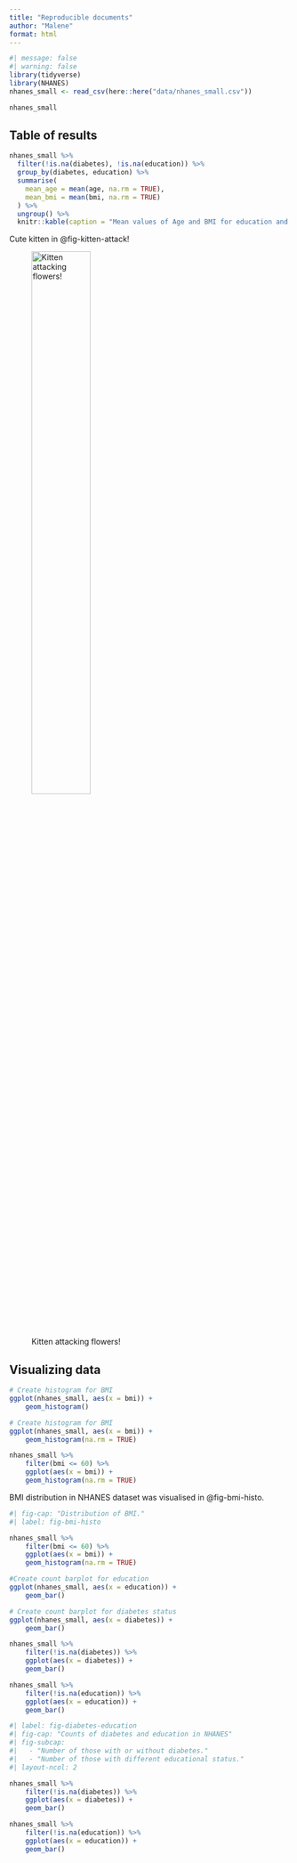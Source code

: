```yaml
---
title: "Reproducible documents"
author: "Malene"
format: html
---
```


```r
#| message: false
#| warning: false
library(tidyverse)
library(NHANES)
nhanes_small <- read_csv(here::here("data/nhanes_small.csv"))
```

```r
nhanes_small
```

## Table of results

```r
nhanes_small %>%
  filter(!is.na(diabetes), !is.na(education)) %>%
  group_by(diabetes, education) %>%
  summarise(
    mean_age = mean(age, na.rm = TRUE),
    mean_bmi = mean(bmi, na.rm = TRUE)
  ) %>%
  ungroup() %>%
  knitr::kable(caption = "Mean values of Age and BMI for education and diabetes status.")
```

Cute kitten in @fig-kitten-attack!

![Kitten attacking flowers!](images/kitten.jpg){#fig-kitten-attack width="50%" height="50%"}

## Visualizing data 

```r
# Create histogram for BMI
ggplot(nhanes_small, aes(x = bmi)) +
    geom_histogram()
```

```r
# Create histogram for BMI 
ggplot(nhanes_small, aes(x = bmi)) +
    geom_histogram(na.rm = TRUE)
```

```r
nhanes_small %>% 
    filter(bmi <= 60) %>% 
    ggplot(aes(x = bmi)) +
    geom_histogram(na.rm = TRUE)
```

BMI distribution in NHANES dataset was visualised in @fig-bmi-histo.

```r
#| fig-cap: "Distribution of BMI."
#| label: fig-bmi-histo

nhanes_small %>% 
    filter(bmi <= 60) %>% 
    ggplot(aes(x = bmi)) +
    geom_histogram(na.rm = TRUE)
```

```r
#Create count barplot for education
ggplot(nhanes_small, aes(x = education)) +
    geom_bar()
```

```r
# Create count barplot for diabetes status
ggplot(nhanes_small, aes(x = diabetes)) + 
    geom_bar()
```

```r
nhanes_small %>% 
    filter(!is.na(diabetes)) %>% 
    ggplot(aes(x = diabetes)) +
    geom_bar()
```

```r
nhanes_small %>% 
    filter(!is.na(education)) %>% 
    ggplot(aes(x = education)) +
    geom_bar()
```

```r
#| label: fig-diabetes-education
#| fig-cap: "Counts of diabetes and education in NHANES"
#| fig-subcap: 
#|   - "Number of those with or without diabetes."
#|   - "Number of those with different educational status."
#| layout-ncol: 2

nhanes_small %>% 
    filter(!is.na(diabetes)) %>% 
    ggplot(aes(x = diabetes)) +
    geom_bar()

nhanes_small %>% 
    filter(!is.na(education)) %>% 
    ggplot(aes(x = education)) +
    geom_bar()
```












